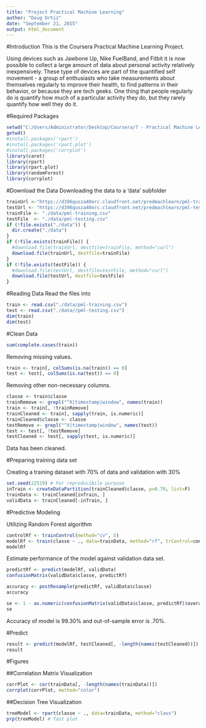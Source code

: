 ```yaml
---
title: "Project Practical Machine Learning"
author: "Doug Ortiz"
date: "September 21, 2015"
output: html_document
---
```

#Introduction
This is the Coursera Practical Machine Learning Project.

Using devices such as Jawbone Up, Nike FuelBand, and Fitbit it is now possible to collect a large amount of data about personal activity relatively inexpensively. These type of devices are part of the quantified self movement - a group of enthusiasts who take measurements about themselves regularly to improve their health, to find patterns in their behavior, or because they are tech geeks. One thing that people regularly do is quantify how much of a particular activity they do, but they rarely quantify how well they do it.

#Required Packages
```r
setwd("C:/Users/Administrator/Desktop/Coursera/7 - Practical Machine Learning")
getwd()
#install.packages('rpart')
#install.packages('rpart.plot')
#install.packages('corrplot')
library(caret)
library(rpart)
library(rpart.plot)
library(randomForest)
library(corrplot)
```

#Download the Data
Downloading the data to a 'data' subfolder

```r
trainUrl <-"https://d396qusza40orc.cloudfront.net/predmachlearn/pml-training.csv"
testUrl <- "https://d396qusza40orc.cloudfront.net/predmachlearn/pml-testing.csv"
trainFile <- "./data/pml-training.csv"
testFile  <- "./data/pml-testing.csv"
if (!file.exists("./data")) {
  dir.create("./data")
}
if (!file.exists(trainFile)) {
  #download.file(trainUrl, destfile=trainFile, method="curl")
  download.file(trainUrl, destfile=trainFile)
}
if (!file.exists(testFile)) {
  #download.file(testUrl, destfile=testFile, method="curl")
  download.file(testUrl, destfile=testFile)  
}
```

#Reading Data
Read the files into 
```r
train <- read.csv("./data/pml-training.csv")
test <- read.csv("./data//pml-testing.csv")
dim(train)
dim(test)
```

#Clean Data
```r
sum(complete.cases(train))
```

Removing missing values.
```r
train <- train[, colSums(is.na(train)) == 0] 
test <- test[, colSums(is.na(test)) == 0] 
```

Removing other non-necessary columns.
```r
classe <- train$classe
trainRemove <- grepl("^X|timestamp|window", names(train))
train <- train[, !trainRemove]
trainCleaned <- train[, sapply(train, is.numeric)]
trainCleaned$classe <- classe
testRemove <- grepl("^X|timestamp|window", names(test))
test <- test[, !testRemove]
testCleaned <- test[, sapply(test, is.numeric)]
```

Data has been cleaned.

#Preparing training data set

Creating a training dataset with 70% of data and validation with 30%
```r
set.seed(22519) # For reproducibile purpose
inTrain <- createDataPartition(trainCleaned$classe, p=0.70, list=F)
trainData <- trainCleaned[inTrain, ]
validData <- trainCleaned[-inTrain, ]
```

#Predictive Modeling

Utilizing Random Forest algorithm 
```r
controlRf <- trainControl(method="cv", 5)
modelRf <- train(classe ~ ., data=trainData, method="rf", trControl=controlRf, ntree=250)
modelRf
```

Estimate performance of the model against validation data set.
```r
predictRf <- predict(modelRf, validData)
confusionMatrix(validData$classe, predictRf)
```

```r
accuracy <- postResample(predictRf, validData$classe)
accuracy
```

```r
se <- 1 - as.numeric(confusionMatrix(validData$classe, predictRf)$overall[1])
se
```

Accuracy of model is 99.30% and out-of-sample error is .70%.

#Predict
```r
result <- predict(modelRf, testCleaned[, -length(names(testCleaned))])
result
```

#Figures

##Correlation Matrix Visualization
```r
corrPlot <- cor(trainData[, -length(names(trainData))])
corrplot(corrPlot, method="color")
```

##Decision Tree Visualization
```r
treeModel <- rpart(classe ~ ., data=trainData, method="class")
prp(treeModel) # fast plot
```